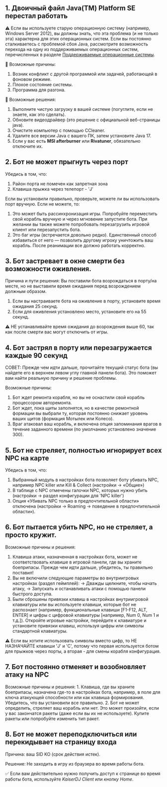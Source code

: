 ## 1. Двоичный файл Java(TM) Platform SE перестал работать

⚠️ Если вы используете старую операционную систему (например, Windows Server 2012), вы должны знать, что эта проблема (и не только эта) характерна для этих операционных систем. Если вы постоянно сталкиваетесь с проблемой сбоя Java, рассмотрите возможность перехода на одну из поддерживаемых операционных систем, перечисленных в разделе [Поддерживаемые операционные системы](https://guide-five.vercel.app/ru/installation/supportedos).

🔸 Возможные причины:
   1. Возник конфликт с другой программой или задачей, работающей в фоновом режиме.
   2. Плохое состояние системы.
   1. Программа для разгона.

🔸 Возможные решения:
   1. Выполните чистую загрузку в вашей системе (погуглите, если не знаете, как это сделать).
   2. Обновите видеодрайвер (это решение с официальной веб-страницы java).
   3. Очистите компьютер с помощью CCleaner.
   4. Удалите все версии Java с вашего ПК, затем установите Java 17.
   5. Если у вас есть **MSI afterburner** или **Rivatuner**, обязательно отключите их.

## 2. Бот не может прыгнуть через порт

  Убедись в том, что:
   1. Район порта не помечен как запретная зона
   2. Клавиша прыжка через телепорт - 'J'

  Если вы установили правильно, проверьте, можете ли вы использовать порт вручную. Если не можете, то:
   1. Это может быть рассинхронизация игры. Попробуйте переместить свой корабль вручную и через мгновение запустите бота. При желании вы также можете попробовать перезагрузить игровой клиент или перезапустить бота.
   2. Это баг игры (встречается довольно редко). Единственный способ избавиться от него — позволить другому игроку уничтожить ваш корабль. После реанимации все должно работать корректно.

## 3. Бот застревает в окне смерти без возможности оживления.

Причина и пути решения: Вы поставили бота возрождаться в порту/на месте, но не выставили время ожидания перед возрождением должным образом.
   1. Если вы настраиваете бота на оживление в порту, установите время ожидания 25 секунд.
   2. Если для оживления установлено место, установите его на 55 секунд.

⚠️ НЕ устанавливайте время ожидания до возрождения выше 60, так как после смерти вас могут отключить от игры.

## 4. Бот застрял в порту или перезагружается каждые 90 секунд

СОВЕТ: Прежде чем идти дальше, прочитайте текущий статус бота (вы найдете его в верхнем левом углу главной панели бота). Это поможет вам найти реальную причину и решение проблемы.
 
Возможные причины:
   1. Бот ждет ремонта корабля, но вы не оснастили свой корабль процессором авторемонта.
   2. Бот ждет, пока щиты заполнятся, но в качестве ремонтной формации вы выбрали ту, которая постоянно снижает уровень ваших щитов (формация Мотылек или Колесо).
   3. Враг атаковал ваш корабль, и включена опция запоминания врагов в течение заданного времени (по умолчанию установлено значение 300).

## 5. Бот не стреляет, полностью игнорирует всех NPC на карте

Убедись в том, что:
1. Выбранный модуль в настройках бота позволяет боту убивать NPC, например NPC killer или Kill & Collect (настройки -> «Общие»)
2. В таблице с NPC отмечены галочки NPC, которых нужно убить (настройки -> раздел конфигурации для 'NPC killer')
3. Опция «Убивать NPC только в предпочтительной области» отключена (настройки -> Roaming -> поведение в предпочтительной области»).

## 6. Бот пытается убить NPC, но не стреляет, а просто кружит.

  Возможные причины и решения:
   1. Клавиша атаки, назначенная в настройках бота, может не соответствовать клавише в игровой панели, где вы храните боеприпасы. Прежде чем идти дальше, убедитесь,
  ты правильно поставил!
   2. Вы не включили следующие параметры во внутриигровых настройках (раздел геймплей):
      -> Дважды щелкните, чтобы начать атаку,
      -> Запускать и останавливать атаки с помощью панели быстрого доступа.
   3. Были сброшены привязки клавиш в настройках внутриигровой клавиатуры или вы используете клавиши, которые бот не распознает (например, функциональные клавиши [F1-F12, ALT, ENTER] и цифры с цифровой клавиатуры [например, Num 0, Num 1 и т.д.]).
   Откройте игровые настройки, перейдите к клавиатуре и установите привязки клавиш, используя цифры или символы стандартной клавиатуры.

  ⚠️ Если вы хотите использовать символы вместо цифр, то НЕ НАЗНАЧАЙТЕ клавиши 'J' и 'C', потому что первая используется ботом для прыжков через порты, а вторая - для смены корабля конфигурация.

## 7. Бот постоянно отменяет и возобновляет атаку на NPC

Возможные причины и решения:
     1. Клавиша, где вы храните боеприпасы, назначена где-то в настройках бота, например, в поле для ключа атакующей способности или как клавиша формирования. Убедитесь, что вы установили все правильно.
     2. Бот не может определить, стреляет ваш корабль или нет. Это может произойти, если у вас закончатся ракеты (даже если вы их не используете). Купите ракеты или попробуйте изменить тип ракет.

## 8. Бот не может переподключиться или перекидывает на страницу входа

  Причина: ваш SID KO (срок действия истек).

  Решение: Не заходить в игру из браузера во время работы бота.
 
  ✅ Если вам действительно нужно получить доступ к странице во время работы бота, используйте *KaiserDJ Client* или *кнопку Home*.